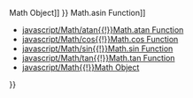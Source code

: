 {{Page_Title}}
{{Flags}}
{{Summary_Section|Returns the arc cosine (or inverse cosine) of a number.

}}
{{JS_Syntax|Formats={{JS_Syntax_Format
|Format= Math.acos( number )}}
|Values={{JS_Syntax_Parameter
|Name=
|Required=
|Description=The required number argument is a numeric expression.}}
}}
{{JS_Return_Value
|Description=The arc cosine of the number argument, in radians.}}
{{Examples_Section
|Not_required=No
|Examples={{Single_Example
|Language=JavaScript
|Description=The following code shows how to use the '''acos''' function.

|Code= var v1 = Math.acos(-1.0);
 var v2 = Math.cos(-1.0);
 
 document.write(v1);
 document.write("&lt;br/&gt;");
 document.write(v2);
 
 // Output:
 // 3.141592653589793
 // 0.5403023058681398
}}}}
{{Remarks_Section
|Remarks='''Applies To''' : [[javascript/Math{{!}}Math Object]]
}}
{{See_Also_Section
|Manual_links=* [[javascript/Math/asin{{!}}Math.asin Function]]
* [[javascript/Math/atan{{!}}Math.atan Function]]
* [[javascript/Math/cos{{!}}Math.cos Function]]
* [[javascript/Math/sin{{!}}Math.sin Function]]
* [[javascript/Math/tan{{!}}Math.tan Function]]
* [[javascript/Math{{!}}Math Object]]
}}
{{Topics | JS Basic}}

{{External_Attribution
|Is_CC-BY-SA=No
|Sources=MSDN
|MDN_link=
|MSDN_link=http://msdn.microsoft.com/en-us/library/ie/yek4tbz0%28v=vs.94%29.aspx Windows Internet Explorer JavaScript reference
|HTML5Rocks_link=
}}
